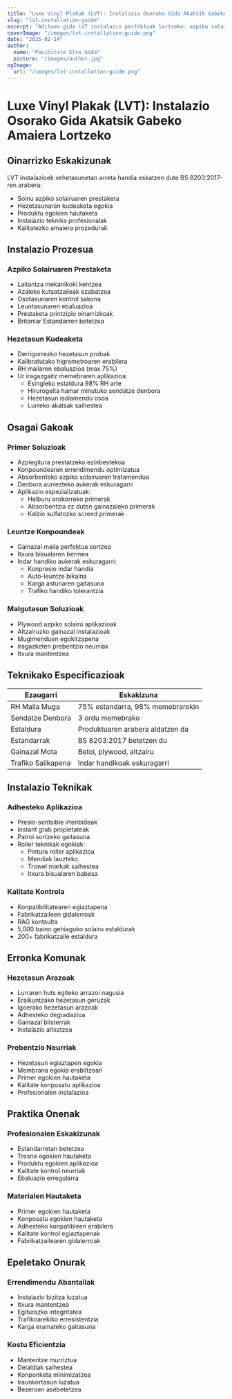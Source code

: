 ```yaml
---
title: "Luxe Vinyl Plakak (LVT): Instalazio Osorako Gida Akatsik Gabeko Amaiera Lortzeko"
slug: "lvt-installation-guide"
excerpt: "Adituen gida LVT instalazio perfektuak lortzeko: azpiko solairuaren prestaketatik amaiera amaitu arte, BS 8203:2017 estandarren arabera emaitza iraunkorrak lortzeko."
coverImage: "/images/lvt-installation-guide.png"
date: "2025-02-14"
author:
  name: "Pasibitate Etxe Gida"
  picture: "/images/author.jpg"
ogImage:
  url: "/images/lvt-installation-guide.png"
---
```


# Luxe Vinyl Plakak (LVT): Instalazio Osorako Gida Akatsik Gabeko Amaiera Lortzeko

## Oinarrizko Eskakizunak

LVT instalazioek xehetasunetan arreta handia eskatzen dute BS 8203:2017-ren arabera:

- Soinu azpiko solairuaren prestaketa
- Hezetasunaren kudeaketa egokia
- Produktu egokien hautaketa
- Instalazio teknika profesionalak
- Kalitatezko amaiera prozedurak

## Instalazio Prozesua

### Azpiko Solairuaren Prestaketa
- Laitantza mekanikoki kentzea
- Azaleko kutsatzaileak ezabatzea
- Osotasunaren kontrol sakona
- Leuntasunaren ebaluazioa
- Prestaketa printzipio oinarrizkoak
- Britaniar Estandarren betetzea

### Hezetasun Kudeaketa
- Derrigorrezko hezetasun probak
- Kalibratutako higrometroaren erabilera
- RH mailaren ebaluazioa (max 75%)
- Ur iragazgaitz memebraren aplikazioa:
  - Esingleko estaldura 98% RH arte
  - Hirurogeita hamar minutuko sendatze denbora
  - Hezetasun isolamendu osoa
  - Lurreko akatsak saihestea

## Osagai Gakoak

### Primer Soluzioak
- Azpiegitura prestatzeko ezinbestekoa
- Konpoundearen errendimendu optimizatua
- Absorbenteko azpiko solairuaren tratamendua
- Denbora aurrezteko aukerak eskuragarri
- Aplikazio espezializatuak:
  - Helburu orokorreko primerak
  - Absorbentzia ez duten gainazaleko primerak
  - Kalzio sulfatozko screed primerak

### Leuntze Konpoundeak
- Gainazal maila perfektua sortzea
- Itxura bisualaren bermea
- Indar handiko aukerak eskuragarri:
  - Konpresio indar handia
  - Auto-leuntze bikaina
  - Karga astunaren gaitasuna
  - Trafiko handiko tolerantzia

### Malgutasun Soluzioak
- Plywood azpiko solairu aplikazioak
- Altzairuzko gainazal instalazioak
- Mugimenduen egokitzapena
- Iragazketen prebentzio neurriak
- Itxura mantentzea

## Teknikako Especificazioak

| Ezaugarri | Eskakizuna |
|-----------|------------|
| RH Maila Muga | 75% estandarra, 98% memebrarekin |
| Sendatze Denbora | 3 ordu memebrako |
| Estaldura | Produktuaren arabera aldatzen da |
| Estandarrak | BS 8203:2017 betetzen du |
| Gainazal Mota | Betoi, plywood, altzairu |
| Trafiko Sailkapena | Indar handikoak eskuragarri |

## Instalazio Teknikak

### Adhesteko Aplikazioa
- Presio-sentsible irtenbideak
- Instant grab propietateak
- Patroi sortzeko gaitasuna
- Roller teknikak egokiak:
  - Pintura roller aplikazioa
  - Mendiak lauzteko
  - Trowel markak saihestea
  - Itxura bisualaren babesa

### Kalitate Kontrola
- Konpatibilitatearen egiaztapena
- Fabrikatzaileen gidalerroak
- RAG kontsulta
- 5,000 baino gehiagoko solairu estaldurak
- 200+ fabrikatzaile estaldura

## Erronka Komunak

### Hezetasun Arazoak
- Lurraren huts egiteko arrazoi nagusia
- Eraikuntzako hezetasun geruzak
- Igoerako hezetasun arazoak
- Adhesteko degradazioa
- Gainazal blisterrak
- Instalazio altxatzea

### Prebentzio Neurriak
- Hezetasun egiaztapen egokia
- Membrana egokia erabiltzeari
- Primer egokien hautaketa
- Kalitate konposatu aplikazioa
- Profesionalen instalazioa

## Praktika Onenak

### Profesionalen Eskakizunak
- Estandarretan betetzea
- Tresna egokien hautaketa
- Produktu egokien aplikazioa
- Kalitate kontrol neurriak
- Ebaluazio erregularra

### Materialen Hautaketa
- Primer egokien hautaketa
- Konposatu egokien hautaketa
- Adhesteko konpatibleen erabilera
- Kalitate kontrol egiaztapenak
- Fabrikatzailearen gidalerroak

## Epeletako Onurak

### Errendimendu Abantailak
- Instalazio bizitza luzatua
- Itxura mantentzea
- Egiturazko integritatea
- Trafikoarekiko erresistentzia
- Karga eramateko gaitasuna

### Kostu Eficientzia
- Mantentze murriztua
- Deialdiak saihestea
- Konponketa minimizatzea
- Iraunkortasun luzatua
- Bezeroen asebetetzea